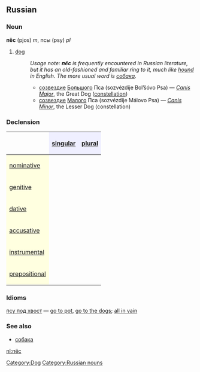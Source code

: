 ==Russian==
===Noun===
'''пёс''' (pjos) ''m'', псы (psy) ''pl''
[[Category:Dog]]
# [[dog]]
#:''Usage note: '''пёс''' is frequently encountered in Russian literature, but it has an old-fashioned and familiar ring to it, much like [[hound]] in English. The more usual word is [[собака]].''
#:*[[созвездие]] [[большой|Большого]] Пса (sozvézdije Bol’šóvo Psa) — ''[[Canis Major]]'', the Great Dog ([[constellation]])
#:*[[созвездие]] [[малый|Малого]] Пса (sozvézdije Málovo Psa) — ''[[Canis Minor]]'', the Lesser Dog (constellation)

===Declension===
{| border="1" cellpadding="4" cellspacing="0"
!
! style="background-color: #EFEFFF" align="center"|[[singular]]
! style="background-color: #EFEFFF" align="center"|[[plural]]
|-
! style="background-color: #FFFFE0" align="left"|[[nominative case|nominative]]
| align="center"|{{Unicode|пёс}}
| align="center"|{{Unicode|псы}}
|-
! style="background-color: #FFFFE0" align="left"|[[genitive case|genitive]]
| align="center"|{{Unicode|пса}}
| align="center"|{{Unicode|псов}}
|-
! style="background-color: #FFFFE0" align="left"|[[dative case|dative]]
| align="center"|{{Unicode|псу}}
| align="center"|{{Unicode|псам}}
|-
! style="background-color: #FFFFE0" align="left"|[[accusative case|accusative]]
| align="center"|{{Unicode|пса}}
| align="center"|{{Unicode|псов}}
|-
! style="background-color: #FFFFE0" align="left"|[[instrumental case|instrumental]]
| align="center"|{{Unicode|псом}}
| align="center"|{{Unicode|пса́ми}}
|-
! style="background-color: #FFFFE0" align="left"|[[prepositional case|prepositional]]
| align="center"|{{Unicode|о псе}}
| align="center"|{{Unicode|о псах}}
|}

===Idioms===
[[псу под хвост]] &mdash; [[go to pot]], [[go to the dogs]]; [[all in vain]]

===See also===
*[[собака]]

[[Category:Russian nouns]]

[[nl:пёс]]